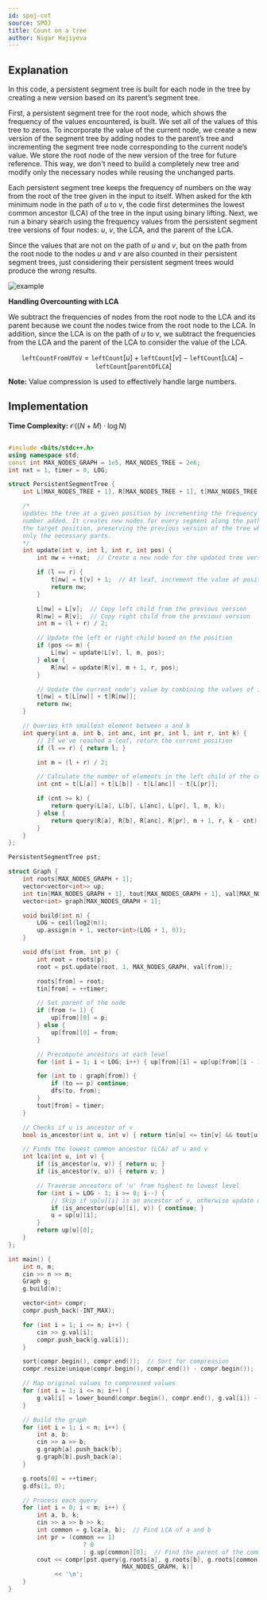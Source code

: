 ```yaml
---
id: spoj-cot
source: SPOJ
title: Count on a tree
author: Nigar Hajiyeva
---
```

## Explanation


In this code, a persistent segment tree is built for each node in the tree by creating a new version based on its parent’s segment tree.

First, a persistent segment tree for the root node, which shows the frequency of the values encountered, is built. We set all of the values of this tree to zeros. To incorporate the value of the current node, we create a new version of the segment tree by adding nodes to the parent’s tree and incrementing the segment tree node corresponding to the current node’s value. We store the root node of the new version of the tree for future reference. This way, we don't need to build a completely new tree and modify only the necessary nodes while reusing the unchanged parts.

Each persistent segment tree keeps the frequency of numbers on the way from the root of the tree given in the input to itself. When asked for the kth minimum node in the path of $u$ to $v$, the code first determines the lowest common ancestor (LCA) of the tree in the input using binary lifting. Next, we run a binary search using the frequency values from the persistent segment tree versions of four nodes: $u$, $v$, the LCA, and the parent of the LCA.

Since the values that are not on the path of $u$ and $v$, but on the path from the root node to the nodes $u$ and $v$ are also counted in their persistent segment trees, just considering their persistent segment trees would produce the wrong results.

![example](spoj-cot/example.png)

**Handling Overcounting with LCA**

We subtract the frequencies of nodes from the root node to the LCA and its parent because we count the nodes twice from the root node to the LCA. In addition, since the LCA is on the path of $u$ to $v$, we subtract the frequencies from the LCA and the parent of the LCA to consider the value of the LCA.

$$
\texttt{leftCountFromUToV} = \texttt{leftCount}[\texttt{$u$}]+\texttt{leftCount}[\texttt{$v$}]−\texttt{leftCount}[\texttt{LCA}]−\texttt{leftCount}[\texttt{parentOfLCA}]
$$



**Note:**
Value compression is used to effectively handle large numbers.

## Implementation

**Time Complexity:** $\mathcal{O}((N+M) \cdot \log{N})$

<LanguageSection>
<CPPSection>

```cpp

#include <bits/stdc++.h>
using namespace std;
const int MAX_NODES_GRAPH = 1e5, MAX_NODES_TREE = 2e6;
int nxt = 1, timer = 0, LOG;

struct PersistentSegmentTree {
	int L[MAX_NODES_TREE + 1], R[MAX_NODES_TREE + 1], t[MAX_NODES_TREE + 1];

	/*
	Updates the tree at a given position by incrementing the frequency of the specific
	number added. It creates new nodes for every segment along the path from the root to
	the target position, preserving the previous version of the tree while modifying
	only the necessary parts.
	*/
	int update(int v, int l, int r, int pos) {
		int nw = ++nxt;  // Create a new node for the updated tree version

		if (l == r) {
			t[nw] = t[v] + 1;  // At leaf, increment the value at position 'pos'
			return nw;
		}

		L[nw] = L[v];  // Copy left child from the previous version
		R[nw] = R[v];  // Copy right child from the previous version
		int m = (l + r) / 2;

		// Update the left or right child based on the position
		if (pos <= m) {
			L[nw] = update(L[v], l, m, pos);
		} else {
			R[nw] = update(R[v], m + 1, r, pos);
		}

		// Update the current node's value by combining the values of its children
		t[nw] = t[L[nw]] + t[R[nw]];
		return nw;
	}

	// Queries kth smallest element between a and b
	int query(int a, int b, int anc, int pr, int l, int r, int k) {
		// If we've reached a leaf, return the current position
		if (l == r) { return l; }

		int m = (l + r) / 2;

		// Calculate the number of elements in the left child of the current range
		int cnt = t[L[a]] + t[L[b]] - t[L[anc]] - t[L[pr]];

		if (cnt >= k) {
			return query(L[a], L[b], L[anc], L[pr], l, m, k);
		} else {
			return query(R[a], R[b], R[anc], R[pr], m + 1, r, k - cnt);
		}
	}
};

PersistentSegmentTree pst;

struct Graph {
	int roots[MAX_NODES_GRAPH + 1];
	vector<vector<int>> up;
	int tin[MAX_NODES_GRAPH + 1], tout[MAX_NODES_GRAPH + 1], val[MAX_NODES_GRAPH + 1];
	vector<int> graph[MAX_NODES_GRAPH + 1];

	void build(int n) {
		LOG = ceil(log2(n));
		up.assign(n + 1, vector<int>(LOG + 1, 0));
	}

	void dfs(int from, int p) {
		int root = roots[p];
		root = pst.update(root, 1, MAX_NODES_GRAPH, val[from]);

		roots[from] = root;
		tin[from] = ++timer;

		// Set parent of the node
		if (from != 1) {
			up[from][0] = p;
		} else {
			up[from][0] = from;
		}

		// Precompute ancestors at each level
		for (int i = 1; i < LOG; i++) { up[from][i] = up[up[from][i - 1]][i - 1]; }

		for (int to : graph[from]) {
			if (to == p) continue;
			dfs(to, from);
		}
		tout[from] = timer;
	}

	// Checks if u is ancestor of v
	bool is_ancestor(int u, int v) { return tin[u] <= tin[v] && tout[u] >= tout[v]; }

	// Finds the lowest common ancestor (LCA) of u and v
	int lca(int u, int v) {
		if (is_ancestor(u, v)) { return u; }
		if (is_ancestor(v, u)) { return v; }

		// Traverse ancestors of 'u' from highest to lowest level
		for (int i = LOG - 1; i >= 0; i--) {
			// Skip if up[u][i] is an ancestor of v, otherwise update u
			if (is_ancestor(up[u][i], v)) { continue; }
			u = up[u][i];
		}
		return up[u][0];
	}
};

int main() {
	int n, m;
	cin >> n >> m;
	Graph g;
	g.build(n);

	vector<int> compr;
	compr.push_back(-INT_MAX);

	for (int i = 1; i <= n; i++) {
		cin >> g.val[i];
		compr.push_back(g.val[i]);
	}

	sort(compr.begin(), compr.end());  // Sort for compression
	compr.resize(unique(compr.begin(), compr.end()) - compr.begin());

	// Map original values to compressed values
	for (int i = 1; i <= n; i++) {
		g.val[i] = lower_bound(compr.begin(), compr.end(), g.val[i]) - compr.begin();
	}

	// Build the graph
	for (int i = 1; i < n; i++) {
		int a, b;
		cin >> a >> b;
		g.graph[a].push_back(b);
		g.graph[b].push_back(a);
	}

	g.roots[0] = ++timer;
	g.dfs(1, 0);

	// Process each query
	for (int i = 0; i < m; i++) {
		int a, b, k;
		cin >> a >> b >> k;
		int common = g.lca(a, b);  // Find LCA of a and b
		int pr = (common == 1)
		             ? 0
		             : g.up[common][0];  // Find the parent of the common ancestor
		cout << compr[pst.query(g.roots[a], g.roots[b], g.roots[common], g.roots[pr], 1,
		                        MAX_NODES_GRAPH, k)]
		     << '\n';
	}
}
```

</CPPSection>
</LanguageSection>
